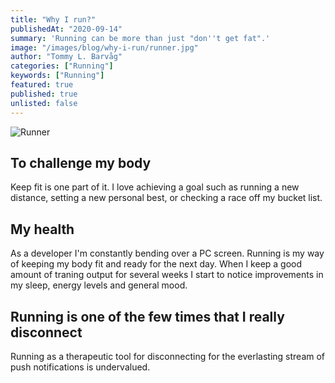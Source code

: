 ```yaml
---
title: "Why I run?"
publishedAt: "2020-09-14"
summary: 'Running can be more than just "don''t get fat".'
image: "/images/blog/why-i-run/runner.jpg"
author: "Tommy L. Barvåg"
categories: ["Running"]
keywords: ["Running"]
featured: true
published: true
unlisted: false
---
```


<Image alt="Runner" src="/images/blog/why-i-run/runner.jpg" width={1000} height={667} priority />

## To challenge my body

Keep fit is one part of it. I love achieving a goal such as running a new distance, setting a new personal best, or checking a race off my bucket list.

<StravaRunningGoals center />

## My health

As a developer I'm constantly bending over a PC screen. Running is my way of keeping my body
fit and ready for the next day. When I keep a good amount of traning output for several
weeks I start to notice improvements in my sleep, energy levels and general mood.

## Running is one of the few times that I really disconnect

Running as a therapeutic tool for disconnecting for the everlasting stream of push
notifications is undervalued.

<LastStravaActivity />

